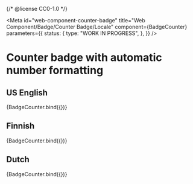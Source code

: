 {/* @license CC0-1.0 */}


<Meta
  id="web-component-counter-badge"
  title="Web Component/Badge/Counter Badge/Locale"
  component={BadgeCounter}
  parameters={{
    status: {
      type: "WORK IN PROGRESS",
    },
  }}
/>

# Counter badge with automatic number formatting

## US English

<Canvas>
  <Story
    name="US English"
    args={{
      textContent: 1234,
      value: 1234,
      locale: "en-US",
    }}
  >
    {BadgeCounter.bind({})}
  </Story>
</Canvas>

## Finnish

<Canvas>
  <Story
    name="Finnish"
    args={{
      textContent: 1234,
      value: 1234,
      locale: "fi",
    }}
  >
    {BadgeCounter.bind({})}
  </Story>
</Canvas>

## Dutch

<Canvas>
  <Story
    name="Dutch"
    args={{
      textContent: 1234,
      value: 1234,
      locale: "nl-NL",
    }}
  >
    {BadgeCounter.bind({})}
  </Story>
</Canvas>
